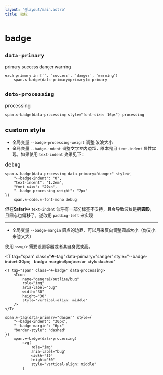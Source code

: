 ```yaml
---
layout: "@layout/main.astro"
title: 徽标
---
```



# badge

## `data-primary`

<T tag="span" class="☘-badge">primary</T>
<T tag="span" class="☘-badge" data-primary="success">success</T>
<T tag="span" class="☘-badge" data-primary="danger">danger</T>
<T tag="span" class="☘-badge" data-primary="warning">warning</T>

```pug
each primary in ['', 'success', 'danger', 'warning']
    span.☘-badge(data-primary=primary)= primary
```

## `data-processing`

<T tag="span" class="☘-badge" data-processing style="font-size: 16px">processing</T>

```pug
span.☘-badge(data-processing style="font-size: 16px") processing
```

## custom style

- 全局变量 `--badge-processing-weight` 调整 波浪大小
- 全局变量 `--badge-indent` 调整文字左内边距，原本是用 `text-indent` 属性实现。如果使用 `text-indent` 效果见下：

<T tag="span" class="☘-badge" data-processing data-primary="danger" style="
    --badge-indent: 0; 
    text-indent: 1.2em; 
    font-size: 20px; 
    --badge-processing-weight: 2px
">`debug`</T>

```pug
span.☘-badge(data-processing data-primary="danger" style={
    "--badge-indent": "0",
    "text-indent": "1.2em",
    "font-size": "20px",
    "--badge-processing-weight": "2px"
})
    span.☘-code.☘-font-mono debug
```

但在**Safari**中 `text-indent` 似乎有一部分标签不支持，且会导致波纹是**椭圆形**，且圆心也偏移了。遂改用 `padding-left` 来实现

***

- 全局变量 `--badge-margin` 圆点的边距，可以用来反向调整圆点大小（你又小来他又大）

使用 `<svg/>` 需要设置容器或者其自身宽或高。

<T
    tag="span"
    class="☘-tag"
    data-primary="danger"
    style="--badge-indent:30px;--badge-margin:6px;border-style:dashed"
>
    <T tag="span" class="☘-badge" data-processing>
        <Icon
            name="general/outline/bug"
            role="img"
            aria-label="bug"
            width="30"
            height="30"
            style="vertical-align: middle"
        />
    </T>
</T>

```pug
span.☘-tag(data-primary="danger" style={
    "--badge-indent": "30px",
    "--badge-margin": "6px"
    "border-style": "dashed"
})
    span.☘-badge(data-processing)
        svg(
            role="img"
            aria-label="bug"
            width="30"
            height="30"
            style="vertical-align: middle"
        )
```
